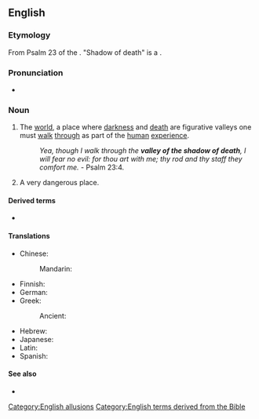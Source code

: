 ==English==

===Etymology===
From Psalm 23 of the {{w|Psalms|Book of Psalms}}. "Shadow of death" is a {{clq|en|he|צלמות|nocap=1}}.

===Pronunciation===
* {{audio|en|En-au-valley of the shadow of death.ogg|Audio (AU)}}

===Noun===
{{head|en|noun}}

# The [[world]], a place where [[darkness]] and [[death]] are figurative valleys one must [[walk]] [[through]] as part of the [[human]] [[experience]].
#: ''Yea, though I walk through the '''valley of the shadow of death''', I will fear no evil: for thou art with me; thy rod and thy staff they comfort me.'' - Psalm 23:4.
# A very dangerous place.

====Derived terms====
* {{l|en|valley of death}}

====Translations====
{{trans-top|biblical phrase}}
* Chinese:
*: Mandarin: {{t|cmn|死蔭的幽谷|tr=sǐ yīn dí yōugǔ}}
* Finnish: {{t|fi|kuoleman varjon laakso}}
* German: {{t|de|das finstere Tal|n}}
* Greek:
*: Ancient: {{t|grc|[[ἐν]] [[μέσον|μέσῳ]] [[σκιά|σκιᾶς]] [[θάνατος|θανάτου]]|f}} {{q|in the valley of the shadow of death}}
{{trans-mid}}
* Hebrew: {{t|he|[[גיא]] [[צלמות]]|m|tr=ge' tsalmawet}}
* Japanese: {{t|ja|死の陰の谷|tr=shi no kage no tani}}
* Latin: {{t|la|[[in]] [[medius|mediō]] [[umbra|umbrae]] [[mors|mortis]]}} {{q|in the valley of the shadow of death}}
* Spanish: {{t|es|valle de sombra de muerte|m}}
{{trans-bottom}}

====See also====
* {{l|en|vale of tears}}

[[Category:English allusions]]
[[Category:English terms derived from the Bible]]